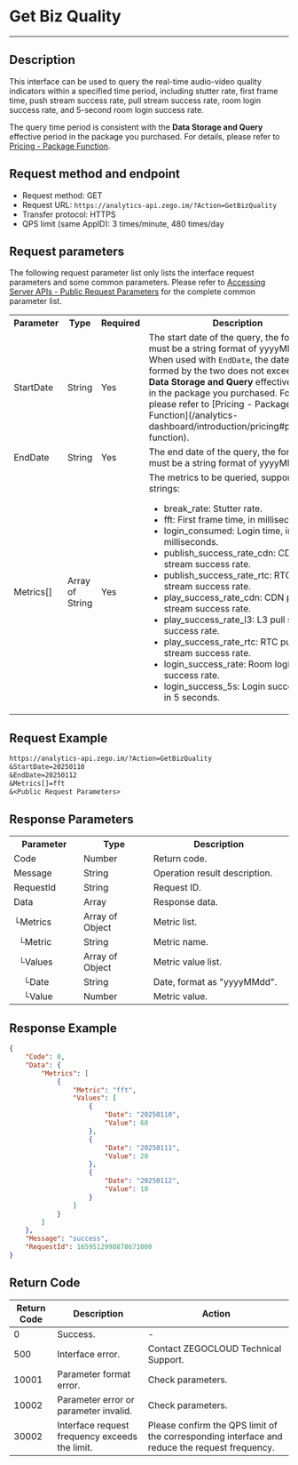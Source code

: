 # Get Biz Quality

---

## Description

This interface can be used to query the real-time audio-video quality indicators within a specified time period, including stutter rate, first frame time, push stream success rate, pull stream success rate, room login success rate, and 5-second room login success rate.

<Note title="Note">

The query time period is consistent with the <strong>Data Storage and Query</strong> effective period in the package you purchased. For details, please refer to [Pricing - Package Function](/analytics-dashboard/introduction/pricing#package-function).
</Note>

## Request method and endpoint

- Request method: GET
- Request URL: `https://analytics-api.zego.im/?Action=GetBizQuality`
- Transfer protocol: HTTPS
- QPS limit (same AppID): 3 times/minute, 480 times/day

## Request parameters

The following request parameter list only lists the interface request parameters and some common parameters. Please refer to [Accessing Server APIs - Public Request Parameters](./../Access%20server%20APIs.mdx#public-request-parameters) for the complete common parameter list.

<table>
  <colgroup>
    <col width="20%" />
    <col width="15%" />
    <col width="15%" />
    <col width="50%" />
  </colgroup>
<tbody><tr>
<th>Parameter</th>
<th>Type</th>
<th>Required</th>
<th>Description</th>
</tr>
<tr>
<td>StartDate</td>
<td>String</td>
<td>Yes</td>
<td>The start date of the query, the format must be a string format of yyyyMMdd. <Note title="Note">When used with <code>EndDate</code>, the date range formed by the two does not exceed the <strong>Data Storage and Query</strong> effective period in the package you purchased. For details, please refer to [Pricing - Package Function](/analytics-dashboard/introduction/pricing#package-function).</Note></td>
</tr>
<tr>
<td>EndDate</td>
<td>String</td>
<td>Yes</td>
<td>The end date of the query, the format must be a string format of yyyyMMdd.</td>
</tr>
<tr>
<td>Metrics[]</td>
<td>Array of String</td>
<td>Yes</td>
<td>The metrics to be queried, supported strings: <ul><li>break_rate: Stutter rate.</li><li>fft: First frame time, in milliseconds.</li><li>login_consumed: Login time, in milliseconds.</li><li>publish_success_rate_cdn: CDN push stream success rate.</li><li>publish_success_rate_rtc: RTC push stream success rate.</li><li>play_success_rate_cdn: CDN pull stream success rate.</li><li>play_success_rate_l3: L3 pull stream success rate.</li><li>play_success_rate_rtc: RTC pull stream success rate.</li><li>login_success_rate: Room login success rate.</li><li>login_success_5s: Login success rate in 5 seconds.</li></ul></td>
</tr>
</tbody></table>

## Request Example

```txt
https://analytics-api.zego.im/?Action=GetBizQuality
&StartDate=20250110
&EndDate=20250112
&Metrics[]=fft
&<Public Request Parameters>
```

## Response Parameters

<table class="collapsible-table">
  <colgroup>
    <col width="25%" />
    <col width="25%" />
    <col width="50%" />
  </colgroup>
<tbody><tr data-row-level="1">
<th>Parameter</th>
<th>Type</th>
<th>Description</th>
</tr>
<tr data-row-level="2">
<td>Code</td>
<td>Number</td>
<td>Return code.</td>
</tr>
<tr data-row-level="3">
<td>Message</td>
<td>String</td>
<td>Operation result description.</td>
</tr>
<tr data-row-level="4">
<td>RequestId</td>
<td>String</td>
<td>Request ID.</td>
</tr>
<tr data-row-level="5" data-row-child="true">
<td>Data</td>
<td>Array</td>
<td>Response data.</td>
</tr>
<tr data-row-level="5-1" data-row-child="true">
<td>└Metrics</td>
<td>Array of Object</td>
<td>Metric list.</td>
</tr>
<tr data-row-level="5-1-1">
<td>&nbsp;&nbsp;└Metric</td>
<td>String</td>
<td>Metric name.</td>
</tr>
<tr data-row-level="5-1-2" data-row-child="true">
<td>&nbsp;&nbsp;└Values</td>
<td>Array of Object</td>
<td>Metric value list.</td>
</tr>
<tr data-row-level="5-1-2-1">
<td>&nbsp;&nbsp;&nbsp;&nbsp;└Date</td>
<td>String</td>
<td>Date, format as "yyyyMMdd".</td>
</tr>
<tr data-row-level="5-1-2-2">
<td>&nbsp;&nbsp;&nbsp;&nbsp;└Value</td>
<td>Number</td>
<td>Metric value.</td>
</tr>
</tbody></table>

## Response Example

```json
{
    "Code": 0,
    "Data": {
        "Metrics": [
            {
                "Metric": "fft",
                "Values": [
                    {
                        "Date": "20250110",
                        "Value": 60
                    },
                    {
                        "Date": "20250111",
                        "Value": 20
                    },
                    {
                        "Date": "20250112",
                        "Value": 10
                    }
                ]
            }
        ]
    },
    "Message": "success",
    "RequestId": 1659512998878671000
}
```

## Return Code

| Return Code | Description | Action |
|--------|------|----------|
| 0      | Success. | -        |
| 500    | Interface error. | Contact ZEGOCLOUD Technical Support. |
| 10001  | Parameter format error. | Check parameters. |
| 10002  | Parameter error or parameter invalid. | Check parameters. |
| 30002  | Interface request frequency exceeds the limit. | Please confirm the QPS limit of the corresponding interface and reduce the request frequency. |
